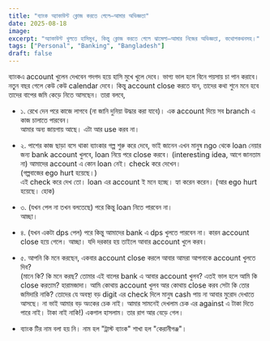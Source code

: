 ```yaml
---
title: "ব্যাংক অ্যাকাউন্ট ক্লোজ করতে গেলে—আমার অভিজ্ঞতা"
date: 2025-08-18
image: 
excerpt: "অ্যাকাউন্ট খুলতে হাসিমুখ, কিন্তু ক্লোজ করতে গেলে ঝামেলা—আমার নিজের অভিজ্ঞতা, কথোপকথনসহ।"
tags: ["Personal", "Banking", "Bangladesh"]
draft: false
---
```


ব্যাংকএ account খুলেন দেখবেন গদগদ হয়ে হাসি মুখে খুলে দেবে। ভাগ্য ভাল হলে বিনে পয়সায় চা পান করাবে। নতুন বছর গেলে কেউ কেউ calendar দেবে। কিন্তু account close করতে যান, তাদের কথা শুনে মনে হবে তাদের বাপের জমি কেড়ে নিতে আসছেন। তারা বলবে, 

- ১. রেখে দেন পরে কাজে লাগবে (না জানি দুনিয়া উদ্ধার করা যাবে)। এক account দিয়ে সব branch এ কাজ চালাতে পারবেন।  
আমার অন্য জায়গায় আছে। এটা আর use করব না। 

- ২. পাশের কাজ ছাড়া বসে থাকা ব্যাংকার গল্প শুরু করে দেবে, ভাই জানেন এখন মানুষ ngo থেকে loan নেয়ার জন্য bank account খুলবে, loan নিয়ে পরে close করবে। (interesting idea,  আগে জানতাম না) 
আমাদের account এ কোন loan নেই। check করে দেখেন।  
(গল্পবাজের ego hurt হয়েছে।)  
এই check করে দেখ তো। loan এর account ই মনে হচ্ছে। 
হ্যা করেন করেন। 
(আর ego hurt হয়েছে। হোক) 

- ৩. (যখন পেল না তখন বলতেছে) পরে কিন্তু loan নিতে পারবেন না।  
আচ্ছা। 

- ৪. (যখন একটা dps পেল) পরে কিন্তু আমাদের bank এ dps খুলতে পারবেন না। কারন account close হয়ে গেলে। 
আচ্ছা। যদি দরকার হয় তাইলে আবার account খুলে করব। 

- ৫. আপনি কি মনে করছেন, একবার account close করলে আবার আমরা আপনাকে account খুলতে দিব?  
(মানে কি? কি মনে করছ? তোমার এই বালের bank এ আবার account খুলব? এতই ভাল হলে আমি কি close করতাম? হারামজাদা। আমি কোথায় account খুলব আর কোথায় close করব সেটা কি তোর জমিদারি নাকি? তোদের যে অবস্থা বড় digit এর check দিলে মানুষ cash পায় না আবার মুরোদ দেখাতে আসছে। না ভাই আমার বড় অংকের চেক নাই। আমার সামনেই দেখলাম চেক এর against এ টাকা দিতে পারে নাই। টাকা নাই নাকি!) 
একগাল হাসলাম। তার রাগ আর বেড়ে গেল। 

- ব্যাংক টির নাম বলা হয় নি। নাম হল "ট্রাস্ট ব্যাংক" শাখা হল "কেরানীগঞ্জ"।
